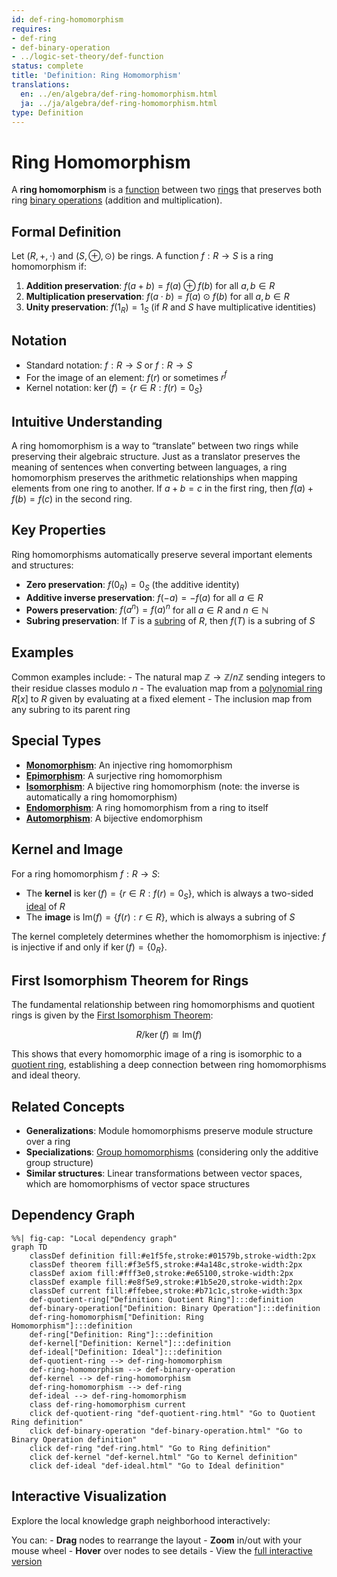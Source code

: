 ```yaml
---
id: def-ring-homomorphism
requires:
- def-ring
- def-binary-operation
- ../logic-set-theory/def-function
status: complete
title: 'Definition: Ring Homomorphism'
translations:
  en: ../en/algebra/def-ring-homomorphism.html
  ja: ../ja/algebra/def-ring-homomorphism.html
type: Definition
---
```


# Ring Homomorphism {#def-ring-homomorphism}

A **ring homomorphism** is a [function](../logic-set-theory/def-function.qmd) between two [rings](def-ring.qmd) that preserves both ring [binary operations](def-binary-operation.qmd) (addition and multiplication).

## Formal Definition

Let $(R, +, \cdot)$ and $(S, \oplus, \odot)$ be rings. A function $f: R \to S$ is a ring homomorphism if:

1. **Addition preservation**: $f(a + b) = f(a) \oplus f(b)$ for all $a, b \in R$
2. **Multiplication preservation**: $f(a \cdot b) = f(a) \odot f(b)$ for all $a, b \in R$
3. **Unity preservation**: $f(1_R) = 1_S$ (if $R$ and $S$ have multiplicative identities)

## Notation

- Standard notation: $f: R \to S$ or $f: R \rightarrow S$
- For the image of an element: $f(r)$ or sometimes $r^f$
- Kernel notation: $\ker(f) = \{r \in R : f(r) = 0_S\}$

## Intuitive Understanding

A ring homomorphism is a way to "translate" between two rings while preserving their algebraic structure. Just as a translator preserves the meaning of sentences when converting between languages, a ring homomorphism preserves the arithmetic relationships when mapping elements from one ring to another. If $a + b = c$ in the first ring, then $f(a) + f(b) = f(c)$ in the second ring.

## Key Properties

Ring homomorphisms automatically preserve several important elements and structures:

- **Zero preservation**: $f(0_R) = 0_S$ (the additive identity)
- **Additive inverse preservation**: $f(-a) = -f(a)$ for all $a \in R$
- **Powers preservation**: $f(a^n) = f(a)^n$ for all $a \in R$ and $n \in \mathbb{N}$
- **Subring preservation**: If $T$ is a [subring](def-subring.qmd) of $R$, then $f(T)$ is a subring of $S$

## Examples

Common examples include:
- The natural map $\mathbb{Z} \to \mathbb{Z}/n\mathbb{Z}$ sending integers to their residue classes modulo $n$
- The evaluation map from a [polynomial ring](def-polynomial-ring.qmd) $R[x]$ to $R$ given by evaluating at a fixed element
- The inclusion map from any subring to its parent ring

## Special Types

- **[Monomorphism](../category-theory/def-monomorphism.qmd)**: An injective ring homomorphism
- **[Epimorphism](../category-theory/def-epimorphism.qmd)**: A surjective ring homomorphism
- **[Isomorphism](def-isomorphism.qmd)**: A bijective ring homomorphism (note: the inverse is automatically a ring homomorphism)
- **[Endomorphism](def-endomorphism.qmd)**: A ring homomorphism from a ring to itself
- **[Automorphism](def-automorphism.qmd)**: A bijective endomorphism

## Kernel and Image

For a ring homomorphism $f: R \to S$:

- The **kernel** is $\ker(f) = \{r \in R : f(r) = 0_S\}$, which is always a two-sided [ideal](def-ideal.qmd) of $R$
- The **image** is $\text{Im}(f) = \{f(r) : r \in R\}$, which is always a subring of $S$

The kernel completely determines whether the homomorphism is injective: $f$ is injective if and only if $\ker(f) = \{0_R\}$.

## First Isomorphism Theorem for Rings

The fundamental relationship between ring homomorphisms and quotient rings is given by the [First Isomorphism Theorem](thm-first-isomorphism.qmd):

$$R/\ker(f) \cong \text{Im}(f)$$

This shows that every homomorphic image of a ring is isomorphic to a [quotient ring](def-quotient-ring.qmd), establishing a deep connection between ring homomorphisms and ideal theory.

## Related Concepts

- **Generalizations**: Module homomorphisms preserve module structure over a ring
- **Specializations**: [Group homomorphisms](def-homomorphism.qmd) (considering only the additive group structure)
- **Similar structures**: Linear transformations between vector spaces, which are homomorphisms of vector space structures

## Dependency Graph

```mermaid
%%| fig-cap: "Local dependency graph"
graph TD
    classDef definition fill:#e1f5fe,stroke:#01579b,stroke-width:2px
    classDef theorem fill:#f3e5f5,stroke:#4a148c,stroke-width:2px
    classDef axiom fill:#fff3e0,stroke:#e65100,stroke-width:2px
    classDef example fill:#e8f5e9,stroke:#1b5e20,stroke-width:2px
    classDef current fill:#ffebee,stroke:#b71c1c,stroke-width:3px
    def-quotient-ring["Definition: Quotient Ring"]:::definition
    def-binary-operation["Definition: Binary Operation"]:::definition
    def-ring-homomorphism["Definition: Ring Homomorphism"]:::definition
    def-ring["Definition: Ring"]:::definition
    def-kernel["Definition: Kernel"]:::definition
    def-ideal["Definition: Ideal"]:::definition
    def-quotient-ring --> def-ring-homomorphism
    def-ring-homomorphism --> def-binary-operation
    def-kernel --> def-ring-homomorphism
    def-ring-homomorphism --> def-ring
    def-ideal --> def-ring-homomorphism
    class def-ring-homomorphism current
    click def-quotient-ring "def-quotient-ring.html" "Go to Quotient Ring definition"
    click def-binary-operation "def-binary-operation.html" "Go to Binary Operation definition"
    click def-ring "def-ring.html" "Go to Ring definition"
    click def-kernel "def-kernel.html" "Go to Kernel definition"
    click def-ideal "def-ideal.html" "Go to Ideal definition"
```

## Interactive Visualization

Explore the local knowledge graph neighborhood interactively:

::: {.graph-viz data-id="def-ring-homomorphism" data-width="700" data-height="500"}
:::

You can:
- **Drag** nodes to rearrange the layout
- **Zoom** in/out with your mouse wheel
- **Hover** over nodes to see details
- View the [full interactive version](../../output/interactive/def-ring-homomorphism.html){target="_blank"}